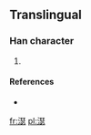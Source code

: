 ==Translingual==

===Han character===
{{Han char|rn=85|rad=水|as=13|sn=16|four=3113<sub>1</sub>|canj=水一土竹 (EMGH)}}

# {{defn|Han|sort=水13}}

====References====
* {{Han ref|kx=0655.200|dkj=18472|hdz=31752.030|uh=6FCF|ud=28623|bh=E9FC|bd=59900}}

[[fr:濏]]
[[pl:濏]]